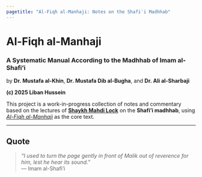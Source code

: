 ```yaml
---
pagetitle: "Al-Fiqh al-Manhaji: Notes on the Shafi'i Madhhab"
---
```


# Al-Fiqh al-Manhaji  
### A Systematic Manual According to the Madhhab of Imam al-Shafi'i  
by **Dr. Mustafa al-Khin**, **Dr. Mustafa Dib al-Bugha**, and **Dr. Ali al-Sharbaji**

**(c) 2025 Liban Hussein**

This project is a work-in-progress collection of notes and commentary based on the lectures of [**Shaykh Mahdi Lock**](https://www.arkview.org/products/advanced-shafi-i-fiqh) on the **Shafi'i madhhab**, using [*Al-Fiqh al-Manhaji*](https://muhibaddeen.wordpress.com/wp-content/uploads/2013/11/arabic_-at-taqreraat-assadeeda.pdf) as the core text.


---

::: {.callout-note}

## **Quote**
> *"I used to turn the page gently in front of Malik out of reverence for him, lest he hear its sound."*  
> — Imam al-Shafi'i

:::
